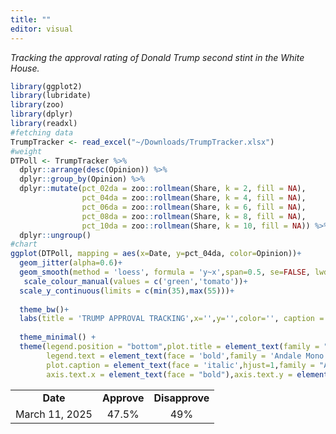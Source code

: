 ```yaml
---
title: ""
editor: visual
---
```


*Tracking the approval rating of Donald Trump second stint in the White House.*

```r
library(ggplot2)
library(lubridate)
library(zoo)
library(dplyr)
library(readxl)
#fetching data
TrumpTracker <- read_excel("~/Downloads/TrumpTracker.xlsx")
#weight
DTPoll <- TrumpTracker %>%
  dplyr::arrange(desc(Opinion)) %>% 
  dplyr::group_by(Opinion) %>% 
  dplyr::mutate(pct_02da = zoo::rollmean(Share, k = 2, fill = NA),
                pct_04da = zoo::rollmean(Share, k = 4, fill = NA),
                pct_06da = zoo::rollmean(Share, k = 6, fill = NA),
                pct_08da = zoo::rollmean(Share, k = 8, fill = NA),
                pct_10da = zoo::rollmean(Share, k = 10, fill = NA)) %>% 
  dplyr::ungroup() 
#chart
ggplot(DTPoll, mapping = aes(x=Date, y=pct_04da, color=Opinion))+
  geom_jitter(alpha=0.6)+ 
  geom_smooth(method = 'loess', formula = 'y~x',span=0.5, se=FALSE, lwd=1.5)+
   scale_colour_manual(values = c('green','tomato'))+
  scale_y_continuous(limits = c(min(35),max(55)))+ 
   
  theme_bw()+
  labs(title = 'TRUMP APPROVAL TRACKING',x='',y='',color='', caption = 'jamesstats.github.io/projectx')+ 
       
  theme_minimal() +
  theme(legend.position = "bottom",plot.title = element_text(family = "Andale Mono"),
        legend.text = element_text(face = 'bold',family = 'Andale Mono'),
        plot.caption = element_text(face = 'italic',hjust=1,family = "Andale Mono", size = 10),
        axis.text.x = element_text(face = "bold"),axis.text.y = element_text(face = "bold")) 
```

|                |             |                |
|:--------------:|:-----------:|:--------------:|
|    **Date**    | **Approve** | **Disapprove** |
| March 11, 2025 |    47.5%    |      49%       |
